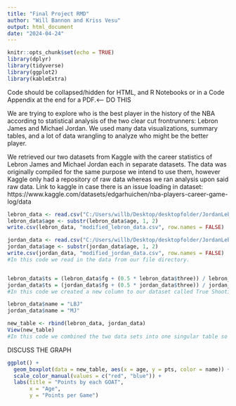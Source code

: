 ---
title: "Final Project RMD"
author: "Will Bannon and Kriss Vesu"
output: html_document
date: "2024-04-24"
---

```{r setup, include=FALSE}
knitr::opts_chunk$set(echo = TRUE)
library(dplyr)
library(tidyverse)
library(ggplot2)
library(kableExtra)
```
Code should be collapsed/hidden for HTML, and R Notebooks or in a Code Appendix at the end for a PDF.<----
DO THIS



  We are trying to explore who is the best player in the history of the NBA according to statistical analysis of the two clear cut frontrunners: Lebron James and Michael Jordan. We used many data visualizations, summary tables, and a lot of data wrangling to analyze who might be the better player. 

  We retrieved our two datasets from Kaggle with the career statistics of Lebron James and Michael Jordan each in separate datasets. The data was originally compiled for the same purpose we intend to use them, however Kaggle only had a repository of raw data whereas we ran analysis upon said raw data.
Link to kaggle in case there is an issue loading in dataset: https://www.kaggle.com/datasets/edgarhuichen/nba-players-career-game-log/data


```{r data wrangling}
lebron_data <- read.csv("C:/Users/willb/Desktop/desktopfolder/JordanLebronDataset/lebron_career.csv")
lebron_data$age <- substr(lebron_data$age, 1, 2)
write.csv(lebron_data, "modified_lebron_data.csv", row.names = FALSE)

jordan_data <- read.csv("C:/Users/willb/Desktop/desktopfolder/JordanLebronDataset/jordan_career.csv")
jordan_data$age <- substr(jordan_data$age, 1, 2)
write.csv(jordan_data, "modified_jordan_data.csv", row.names = FALSE)
#In this code we read in the data from our file directory.


lebron_data$ts = (lebron_data$fg + (0.5 * lebron_data$three)) / lebron_data$fga
jordan_data$ts = (jordan_data$fg + (0.5 * jordan_data$three)) / jordan_data$fga
#In this code we created a new column to our dataset called True Shooting Percentage which measures a players scoring efficiency more aptly than the other columns provided to us in the dataset. The formula for True Shooting Percentage is calculated using field goals made, three point field goals made, and field goals attempted.

lebron_data$name = "LBJ"
jordan_data$name = "MJ"

new_table <- rbind(lebron_data, jordan_data)
View(new_table)
#In this code we combined the two data sets into one singular table so that we might begin data manipulation with more ease. The new table can be viewed here.
```


DISCUSS THE GRAPH
```{r}
ggplot() +
  geom_boxplot(data = new_table, aes(x = age, y = pts, color = name)) +
  scale_color_manual(values = c("red", "blue")) +
  labs(title = "Points by each GOAT",
       x = "Age",
       y = "Points per Game")
```

